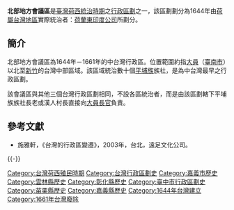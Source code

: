 '''北部地方會議區'''是[[臺灣荷西統治時期|臺灣荷西統治時期]]之[[行政區劃|行政區劃]]之一，該區劃劃分為1644年由[[臺灣荷蘭統治時期|荷屬台灣地區]]實際統治者：[[荷蘭東印度公司|荷蘭東印度公司]]所劃分。

==簡介==
北部地方會議區為1644年－1661年的中台灣行政區。位置範圍約指[[大員|大員]]（[[臺南市|臺南市]]）以北至[[新竹市|新竹]]的台灣中部區域。該區域統治數十個[[平埔族|平埔族]]族社，是為中台灣最早之行政區劃。

該會議區與其他三個台灣行政區劃相同，不設各區統治者，而是由該區劃轄下平埔族族社長老或漢人村長直接向[[大員長官|大員長官]]負責。

==參考文獻==
{{refbegin}}
*施雅軒，《台灣的行政區變遷》，2003年，台北，遠足文化公司。
{{refend}}
{{-}}
{{Dutch Formosa|state=collapsed}}

[[Category:台灣荷西殖民時期|Category:台灣荷西殖民時期]]
[[Category:台灣行政區劃史|Category:台灣行政區劃史]]
[[Category:嘉義市歷史|Category:嘉義市歷史]]
[[Category:雲林縣歷史|Category:雲林縣歷史]]
[[Category:彰化縣歷史|Category:彰化縣歷史]]
[[Category:臺中市行政區劃史|Category:臺中市行政區劃史]]
[[Category:苗栗縣歷史|Category:苗栗縣歷史]]
[[Category:嘉義縣歷史|Category:嘉義縣歷史]]
[[Category:1644年台灣建立|Category:1644年台灣建立]]
[[Category:1661年台灣廢除|Category:1661年台灣廢除]]
